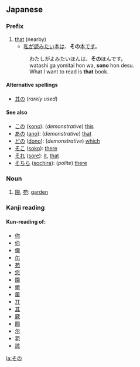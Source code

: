 ==Japanese==
{{Japanese demonstratives}}

===Prefix===
{{ja-pos|h|prefix|rom=sono}}

# [[that]] (nearby)
#* [[私]][[が]][[読む|読み]][[たい]][[本]][[は]]、'''その'''[[本]][[です]]。
#: わたしがよみたいほんは、'''その'''ほんです。
#: watashi ga yomitai hon wa, '''sono''' hon desu.
#: What I want to read is '''that''' book.

====Alternative spellings====
* [[其の]] (''rarely used'')

====See also====
* [[この]] ([[kono]]): (''demonstrative'') [[this]]
* [[あの]] ([[ano]]): (''demonstrative'') [[that]]
* [[どの]] ([[dono]]): (''demonstrative'') [[which]]
* [[そこ]] ([[soko]]): [[there]]
* [[それ]] ([[sore]]): [[it]], [[that]]
* [[そちら]] ([[sochira]]): (''polite'') [[there]]

===Noun===
{{ja-noun|h|rom=sono}}

# [[園]], [[苑]]: [[garden]]

===Kanji reading===
{{ja-kanjireading|rom=sono}}

====Kun-reading of:====
* [[你]]
* [[伱]]
* [[儞]]
* [[尓]]
* [[苑]]
* [[您]]
* [[園]]
* [[爾]]
* [[薗]]
* [[丌]]
* [[其]]
* [[厥]]
* [[囿]]
* [[尔]]
* [[菀]]
* [[該]]

[[la:その]]